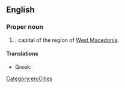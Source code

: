 ==English==
{{wikipedia}}

===Proper noun===
{{en-proper noun}}

# {{place|en|city|in northern|c/Greece}}, capital of the region of [[West Macedonia]].

====Translations====
{{trans-top|city}}
* Greek: {{t+|el|Κοζάνη}}
{{trans-mid}}
{{trans-bottom}}

[[Category:en:Cities]]
